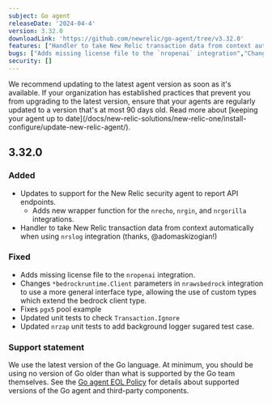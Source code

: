 ```yaml
---
subject: Go agent
releaseDate: '2024-04-4'
version: 3.32.0
downloadLink: 'https://github.com/newrelic/go-agent/tree/v3.32.0'
features: ["Handler to take New Relic transaction data from context automatically when using `nrslog` integration","Adds new wrapper function for the `nrecho`, `nrgin`, and `nrgorilla` integrations for use in the New Relic Security Agent"]
bugs: ["Adds missing license file to the `nropenai` integration","Changes `*bedrockruntime.Client` parameters in `nrawsbedrock` integration to use a more general interface type, allowing the use of custom types which extend the bedrock client type","Fixes `pgx5` pool example","Updated unit tests to check `Transaction.Ignore`","Updated `nrzap` unit tests to add background logger sugared test case"]    
security: []
---
```


<Callout variant="important">
We recommend updating to the latest agent version as soon as it's available. If your organization has established practices that prevent you from upgrading to the latest version, ensure that your agents are regularly updated to a version that's at most 90 days old. Read more about [keeping your agent up to date](/docs/new-relic-solutions/new-relic-one/install-configure/update-new-relic-agent/).
</Callout>

## 3.32.0

### Added
 * Updates to support for the New Relic security agent to report API endpoints.
    * Adds new wrapper function for the `nrecho`, `nrgin`, and `nrgorilla` integrations.
 * Handler to take New Relic transaction data from context automatically when using `nrslog` integration (thanks, @adomaskizogian!)

### Fixed
 * Adds missing license file to the `nropenai` integration.
 * Changes `*bedrockruntime.Client` parameters in `nrawsbedrock` integration to use a more general interface type, allowing the use of custom types which extend the bedrock client type.
 * Fixes `pgx5` pool example
 * Updated unit tests to check `Transaction.Ignore`
 * Updated `nrzap` unit tests to add background logger sugared test case.
 

### Support statement
We use the latest version of the Go language. At minimum, you should be using no version of Go older than what is supported by the Go team themselves.
See the [Go agent EOL Policy](https://docs.newrelic.com/docs/apm/agents/go-agent/get-started/go-agent-eol-policy/) for details about supported versions of the Go agent and third-party components.
